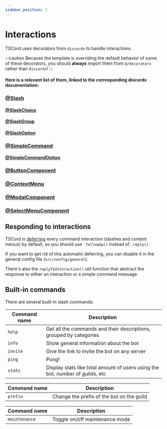 ```yaml
---
sidebar_position: 1
---
```



# Interactions

TSCord uses decorators from `discordx` to handle interactions.

:::caution 
Because the template is overriding the default behavior of some of these decorators, you should **always** import them from `@/decorators` rather than `discordx`! 
:::

#### Here is a relevant list of them, linked to the corresponding discordx documentation:

<Tabs>
<TabItem value="commands" label="Commands">

### [@Slash](https://discordx.js.org/docs/decorators/commands/slash)

#### [@SlashChoice](https://discordx.js.org/docs/decorators/commands/slash-choice)
#### [@SlashGroup](https://discordx.js.org/docs/decorators/commands/slash-group)
#### [@SlashOption](https://discordx.js.org/docs/decorators/commands/slash-option)

### [@SimpleCommand](https://discordx.js.org/docs/decorators/commands/simple-command)

#### [@SimpleCommandOption](https://discordx.js.org/docs/decorators/commands/simple-command-option)

</TabItem>

<TabItem value="gui" label="GUI Interactions">

### [@ButtonComponent](https://discordx.js.org/docs/decorators/gui/button-component)
### [@ContextMenu](https://discordx.js.org/docs/decorators/gui/context-menu)
### [@ModalComponent](https://discordx.js.org/docs/decorators/gui/modal-component)
### [@SelectMenuComponent](https://discordx.js.org/docs/decorators/gui/select-menu-component)

</TabItem>
</Tabs>

## Responding to interactions

TSCord is [deferring](https://discordjs.guide/slash-commands/response-methods.html#deferred-responses) every command interaction (slashes and context menus) by default, so you should use `.followUp()` instead of `.reply()`.

If you want to get rid of this automatic deferring, you can disable it in the general config file (`src/config/general`).

There's also the `replyToInteraction()` util function that abstract the response to either an interaction or a simple command message. 

## Built-in commands

There are several built-in slash commands:

<Tabs>
<TabItem value="general" label="General">

| Command name | Description                                                                     |
|--------------|---------------------------------------------------------------------------------|
| `help`         | Get all the commands and their descriptions, grouped by categories            |
| `info`         | Show general information about the bot                                       |
| `invite`       | Give the link to invite the bot on any server                                 |
| `ping`         | Pong!                                                                         |
| `stats`        | Display stats like total amount of users using the bot, number of guilds, etc |

</TabItem>

<TabItem value="admin" label="Admin">

| Command name | Description                                 |
|--------------|---------------------------------------------|
| `prefix`       | Change the prefix of the bot on the guild |

</TabItem>

<TabItem value="owner" label="Owner">

| Command name | Description                                                                  |
|--------------|------------------------------------------------------------------------------|
| `maintenance`  | Toggle on/off maintenance mode                                             |

</TabItem>
</Tabs>